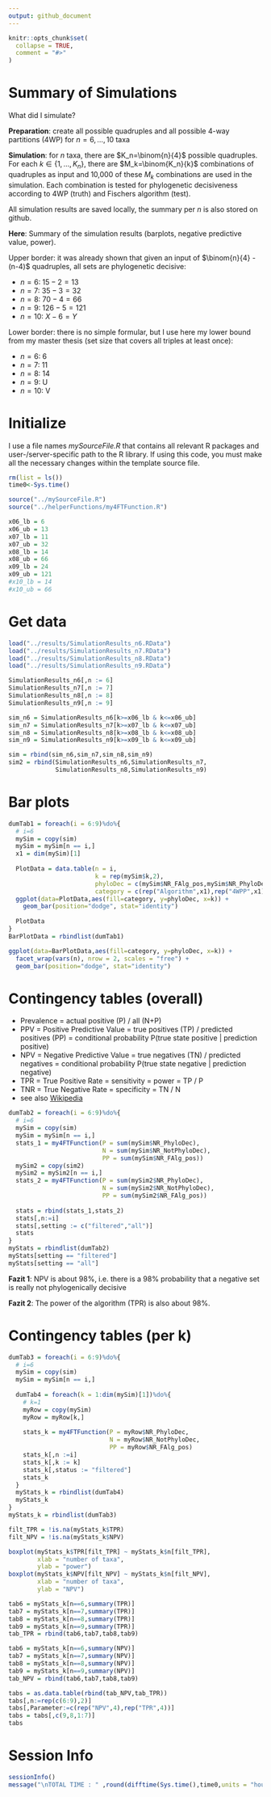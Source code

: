 ```yaml
---
output: github_document
---
```


<!-- Simulation_n9.md is generated from Simulation_n9.Rmd. Please edit that file -->

```r
knitr::opts_chunk$set(
  collapse = TRUE,
  comment = "#>"
)
```

# Summary of Simulations

<!-- badges: start -->

<!-- badges: end -->

What did I simulate?

**Preparation**: create all possible quadruples and all possible 4-way partitions (4WP) for $n=6, ..., 10$ taxa

**Simulation**: for $n$ taxa, there are $K_n=\binom{n}{4}$ possible quadruples. For each $k \in \{1, ..., K_n\}$, there are $M_k=\binom{K_n}{k}$ combinations of quadruples as input and 10,000 of these $M_k$ combinations are used in the simulation. Each combination is tested for phylogenetic decisiveness according to 4WP (truth) and Fischers algorithm (test). 

All simulation results are saved locally, the summary per $n$ is also stored on github.  

**Here**: Summary of the simulation results (barplots, negative predictive value, power). 
 
Upper border: it was already shown that given an input of $\binom{n}{4} - (n-4)$ quadruples, all sets are phylogenetic decisive: 
 
* $n=6$: $15-2 = 13$
* $n=7$: $35-3 = 32$
* $n=8$: $70-4 = 66$
* $n=9$: $126-5 = 121$
* $n=10$: $X-6 = Y$

Lower border: there is no simple formular, but I use here my lower bound from my master thesis (set size that covers all triples at least once):
 
* $n=6$: 6
* $n=7$: 11
* $n=8$: 14
* $n=9$: U
* $n=10$: V
 
# Initialize

I use a file names *mySourceFile.R* that contains all relevant R packages and user-/server-specific path to the R library. If using this code, you must make all the necessary changes within the template source file. 

```r
rm(list = ls())
time0<-Sys.time()

source("../mySourceFile.R")
source("../helperFunctions/my4FTFunction.R")

x06_lb = 6
x06_ub = 13
x07_lb = 11
x07_ub = 32
x08_lb = 14
x08_ub = 66
x09_lb = 24
x09_ub = 121
#x10_lb = 14
#x10_ub = 66

```

# Get data

```r
load("../results/SimulationResults_n6.RData")
load("../results/SimulationResults_n7.RData")
load("../results/SimulationResults_n8.RData")
load("../results/SimulationResults_n9.RData")

SimulationResults_n6[,n := 6]
SimulationResults_n7[,n := 7]
SimulationResults_n8[,n := 8]
SimulationResults_n9[,n := 9]

sim_n6 = SimulationResults_n6[k>=x06_lb & k<=x06_ub]
sim_n7 = SimulationResults_n7[k>=x07_lb & k<=x07_ub]
sim_n8 = SimulationResults_n8[k>=x08_lb & k<=x08_ub]
sim_n9 = SimulationResults_n9[k>=x09_lb & k<=x09_ub]

sim = rbind(sim_n6,sim_n7,sim_n8,sim_n9)
sim2 = rbind(SimulationResults_n6,SimulationResults_n7,
             SimulationResults_n8,SimulationResults_n9)
```

# Bar plots

```r
dumTab1 = foreach(i = 6:9)%do%{
  # i=6
  mySim = copy(sim)
  mySim = mySim[n == i,]
  x1 = dim(mySim)[1]
  
  PlotData = data.table(n = i, 
                        k = rep(mySim$k,2),
                        phyloDec = c(mySim$NR_FAlg_pos,mySim$NR_PhyloDec),
                        category = c(rep("Algorithm",x1),rep("4WPP",x1)))
  ggplot(data=PlotData,aes(fill=category, y=phyloDec, x=k)) + 
    geom_bar(position="dodge", stat="identity")
  
  PlotData
}
BarPlotData = rbindlist(dumTab1)

ggplot(data=BarPlotData,aes(fill=category, y=phyloDec, x=k)) + 
  facet_wrap(vars(n), nrow = 2, scales = "free") +
  geom_bar(position="dodge", stat="identity")

```

#  Contingency tables (overall)

* Prevalence = actual positive (P) / all (N+P)
* PPV = Positive Predictive Value = true positives (TP) / predicted positives (PP) = conditional probability P(true state positive | prediction positive)
* NPV = Negative Predictive Value = true negatives (TN) / predicted negatives = conditional probability P(true state negative | prediction negative)
* TPR = True Positive Rate = sensitivity = power = TP / P
* TNR = True Negative Rate = specificity = TN / N
* see also [Wikipedia](https://en.wikipedia.org/wiki/Positive_and_negative_predictive_values)


```r
dumTab2 = foreach(i = 6:9)%do%{
  # i=6
  mySim = copy(sim)
  mySim = mySim[n == i,]
  stats_1 = my4FTFunction(P = sum(mySim$NR_PhyloDec),
                          N = sum(mySim$NR_NotPhyloDec),
                          PP = sum(mySim$NR_FAlg_pos))
  mySim2 = copy(sim2)
  mySim2 = mySim2[n == i,]
  stats_2 = my4FTFunction(P = sum(mySim2$NR_PhyloDec),
                          N = sum(mySim2$NR_NotPhyloDec),
                          PP = sum(mySim2$NR_FAlg_pos))
  
  stats = rbind(stats_1,stats_2)
  stats[,n:=i]
  stats[,setting := c("filtered","all")]
  stats
}
myStats = rbindlist(dumTab2)
myStats[setting == "filtered"]
myStats[setting == "all"]

```

**Fazit 1**: NPV is about 98%, i.e. there is a 98% probability that a negative set is really not phylogenically decisive 
 
**Fazit 2**: The power of the algorithm (TPR) is also about 98%. 

#  Contingency tables (per k)

```r
dumTab3 = foreach(i = 6:9)%do%{
  # i=6
  mySim = copy(sim)
  mySim = mySim[n == i,]
  
  dumTab4 = foreach(k = 1:dim(mySim)[1])%do%{
    # k=1
    myRow = copy(mySim)
    myRow = myRow[k,]
    
    stats_k = my4FTFunction(P = myRow$NR_PhyloDec,
                            N = myRow$NR_NotPhyloDec,
                            PP = myRow$NR_FAlg_pos)
    stats_k[,n :=i]
    stats_k[,k := k]
    stats_k[,status := "filtered"]
    stats_k
  }
  myStats_k = rbindlist(dumTab4)
  myStats_k
}
myStats_k = rbindlist(dumTab3)

filt_TPR = !is.na(myStats_k$TPR)
filt_NPV = !is.na(myStats_k$NPV)

boxplot(myStats_k$TPR[filt_TPR] ~ myStats_k$n[filt_TPR],
        xlab = "number of taxa",
        ylab = "power")
boxplot(myStats_k$NPV[filt_NPV] ~ myStats_k$n[filt_NPV],
        xlab = "number of taxa",
        ylab = "NPV")

tab6 = myStats_k[n==6,summary(TPR)]
tab7 = myStats_k[n==7,summary(TPR)]
tab8 = myStats_k[n==8,summary(TPR)]
tab9 = myStats_k[n==9,summary(TPR)]
tab_TPR = rbind(tab6,tab7,tab8,tab9)

tab6 = myStats_k[n==6,summary(NPV)]
tab7 = myStats_k[n==7,summary(NPV)]
tab8 = myStats_k[n==8,summary(NPV)]
tab9 = myStats_k[n==9,summary(NPV)]
tab_NPV = rbind(tab6,tab7,tab8,tab9)

tabs = as.data.table(rbind(tab_NPV,tab_TPR))
tabs[,n:=rep(c(6:9),2)]
tabs[,Parameter:=c(rep("NPV",4),rep("TPR",4))]
tabs = tabs[,c(9,8,1:7)]
tabs

```

# Session Info

```r
sessionInfo()
message("\nTOTAL TIME : " ,round(difftime(Sys.time(),time0,units = "hours"),3)," hours")

```
